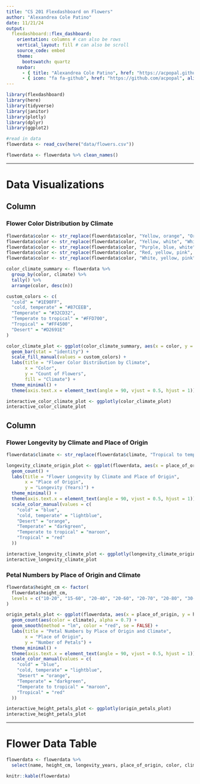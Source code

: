 ```yaml
---
title: "CS 201 Flexdashboard on Flowers"
author: "Alexandrea Cole Patino"
date: 11/21/24
output: 
  flexdashboard::flex_dashboard:
    orientation: columns # can also be rows
    vertical_layout: fill # can also be scroll
    source_code: embed
    theme:
      bootswatch: quartz
    navbar:
      - { title: "Alexandrea Cole Patino", href: "https://acpopal.github.io/", align: right }
      - { icon: "fa fa-github", href: "https://github.com/acpopal", align: right, target: blank }
---
```


```r
library(flexdashboard)
library(here)
library(tidyverse)
library(janitor)
library(plotly)
library(dplyr)
library(ggplot2)
```

```r
#read in data
flowerdata <- read_csv(here("data/flowers.csv"))

flowerdata <- flowerdata %>% clean_names()
```

------------------------------------------------------------------------

# Data Visualizations

## Column {data-width="650"}

### Flower Color Distribution by Climate

```r
flowerdata$color <- str_replace(flowerdata$color, "Yellow, orange", "Orange, yellow")
flowerdata$color <- str_replace(flowerdata$color, "Yellow, white", "White, yellow")
flowerdata$color <- str_replace(flowerdata$color, "Purple, blue, white", "Blue, purple, white")
flowerdata$color <- str_replace(flowerdata$color, "Red, yellow, pink", "Red, pink, yellow")
flowerdata$color <- str_replace(flowerdata$color, "White, yellow, pink", "Pink, white, yellow")

color_climate_summary <- flowerdata %>%
  group_by(color, climate) %>%
  tally() %>%
  arrange(color, desc(n))

custom_colors <- c(
  "cold" = "#1E90FF",
  "cold, temperate" = "#87CEEB",
  "Temperate" = "#32CD32",
  "Temperate to tropical" = "#FFD700", 
  "Tropical" = "#FF4500",
  "Desert" = "#D2691E"
)

color_climate_plot <- ggplot(color_climate_summary, aes(x = color, y = n, fill = climate)) +
  geom_bar(stat = "identity") +
  scale_fill_manual(values = custom_colors) +
  labs(title = "Flower Color Distribution by Climate",
       x = "Color",
       y = "Count of Flowers",
       fill = "Climate") +
  theme_minimal() +
  theme(axis.text.x = element_text(angle = 90, vjust = 0.5, hjust = 1))

interactive_color_climate_plot <- ggplotly(color_climate_plot)
interactive_color_climate_plot

```

## Column {data-width="350"}

### Flower Longevity by Climate and Place of Origin

```r
flowerdata$climate <- str_replace(flowerdata$climate, "Tropical to temperate", "Temperate to tropical")

longevity_climate_origin_plot <- ggplot(flowerdata, aes(x = place_of_origin, y = longevity_years, color = climate)) +
  geom_count() +
  labs(title = "Flower Longevity by Climate and Place of Origin",
       x = "Place of Origin",
       y = "Longevity (Years)") +
  theme_minimal() +
  theme(axis.text.x = element_text(angle = 90, vjust = 0.5, hjust = 1)) +
  scale_color_manual(values = c(
    "cold" = "blue",
    "cold, temperate" = "lightblue",
    "Desert" = "orange",
    "Temperate" = "darkgreen",
    "Temperate to tropical" = "maroon",
    "Tropical" = "red"
  ))

interactive_longevity_climate_plot <- ggplotly(longevity_climate_origin_plot)
interactive_longevity_climate_plot
```

### Petal Numbers by Place of Origin and Climate

```r
flowerdata$height_cm <- factor(
  flowerdata$height_cm,
  levels = c("10-20", "15-60", "20-40", "20-60", "20-70", "20-80", "30-90", "30-100", "50-100", "50-150", "60-180", "100-200", "100-300", "300-600")
)

origin_petals_plot <- ggplot(flowerdata, aes(x = place_of_origin, y = height_cm)) +
  geom_count(aes(color = climate), alpha = 0.7) +
  geom_smooth(method = "lm", color = "red", se = FALSE) +  
  labs(title = "Petal Numbers by Place of Origin and Climate",
       x = "Place of Origin",
       y = "Number of Petals") +
  theme_minimal() +
  theme(axis.text.x = element_text(angle = 90, vjust = 0.5, hjust = 1)) +
  scale_color_manual(values = c(
    "cold" = "blue",
    "cold, temperate" = "lightblue",
    "Desert" = "orange",
    "Temperate" = "darkgreen",
    "Temperate to tropical" = "maroon",
    "Tropical" = "red"
  ))

interactive_height_petals_plot <- ggplotly(origin_petals_plot)
interactive_height_petals_plot

```

------------------------------------------------------------------------

# Flower Data Table

```r
flowerdata <- flowerdata %>% 
  select(name, height_cm, longevity_years, place_of_origin, color, climate, cut_flowers, perfumes, medicine, average_number_of_petals)

knitr::kable(flowerdata)
```
